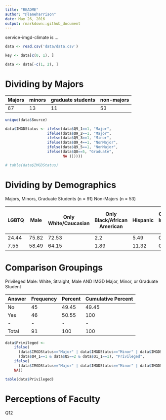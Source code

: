 ```yaml
---
title: "README"
author: "@laneharrison"
date: May 26, 2016
output: rmarkdown::github_document
---
```


service-imgd-climate is ...

```r
data <- read.csv('data/data.csv')

key <- data[c(0, 1), ]

data <- data[-c(1, 2), ]
```

# Dividing by Majors

 Majors | minors | graduate students | non-majors
 - | - | - | -
 67 | 13 | 11 | 53 
 
```r
unique(data$Source)

data$IMGDStatus <- ifelse(data$Q9_1==1, "Major",
                   ifelse(data$Q9_2==1, "Major",
                   ifelse(data$Q9_3==1, "Minor",
                   ifelse(data$Q9_4==1, "NonMajor",
                   ifelse(data$Q9_5==1, "NonMajor",
                   ifelse(data$Q8==5, "Graduate",
                          NA ))))))

# table(data$IMGDStatus)

```

# Dividing by Demographics

Majors, Minors, Graduate Students (n = 91)
Non-Majors (n = 53)

LGBTQ | Male | Only White/Caucasian | Only Black/African American | Hispanic | Only American Indian/Alaskan Native | Only Other Race | More than One Race | First Generation College Students
- | - | - | - | - | - | - | - | - |
24.44 | 75.82 | 72.53 | 2.2 | 5.49 | 0.00 | 16.48 | 0.00 | 0.00 | 3.30 | 5.49
7.55 | 58.49 | 64.15 | 1.89 | 11.32 | 0.00 | 18.87 | 0.00 | 1.89 | 1.89 | 16.98


# Comparison Groupings

Privileged Male: White, Straight, Male AND IMGD Major, Minor, or Graduate Student

Answer | Frequency | Percent | Cumulative Percent
- | - | - | -
No | 45 | 49.45 | 49.45
Yes | 46 | 50.55 | 100
- | - | - | -
Total | 91 | 100 | 100

```r

data$Privileged <- 
    ifelse( 
      (data$IMGDStatus=="Major" | data$IMGDStatus=="Minor" | data$IMGDStatus=="Graduate") & 
      (data$Q4_1==1 & data$Q5==2 & data$Q1_1==1), "Privileged", 
    ifelse(
      (data$IMGDStatus=="Major" | data$IMGDStatus=="Minor" | data$IMGDStatus=="Graduate"), "NonPrivileged", 
    NA))

table(data$Privileged)

```

# Perceptions of Faculty

Q12

```r



```



